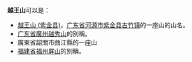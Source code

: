 '''越王山'''可以是：
*[[越王山_(紫金县)|越王山 (紫金县)]]，[[广东省|广东省]][[河源市|河源市]][[紫金县|紫金县]][[古竹镇|古竹镇]]的一座山的山名。
*[[广东省|广东省]][[廣州|廣州]][[越秀山|越秀山]]的別稱。
* 廣東省韶關市曲江縣的一座山
*[[福建省|福建省]][[福州|福州]][[屏山_(福州)|屏山]]的別稱。

{{Disambig|cat=三字中國地名消歧義}}